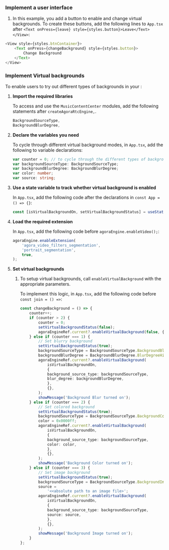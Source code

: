 <PlatformWrapper platform="react-native">

### Implement a user interface

1. In this example, you add a button to enable and change virtual backgrounds. To create these buttons, add the following lines to `App.tsx` after `<Text onPress={leave} style={styles.button}>Leave</Text></View>`:

```typescript
<View style={styles.btnContainer}>
    <Text onPress={changeBackground} style={styles.button}>
        Change Background
    </Text>
</View>
```

### Implement Virtual backgrounds

To enable users to try out different types of backgrounds in your <Vpl k="CLIENT" />:

1. **Import the required libraries**

    To access and use the `MusicContentCenter` modules, add the following statements after `createAgoraRtcEngine,`.

    ```javascript
    BackgroundSourceType,
    BackgroundBlurDegree,
    ```

1. **Declare the variables you need**

    To cycle through different virtual background modes, in `App.tsx`, add the following to variable declarations:

    ```typescript
    var counter = 0; // to cycle through the different types of backgrounds
    var backgroundSourceType: BackgroundSourceType;
    var backgroundBlurDegree: BackgroundBlurDegree;
    var color: number;
    var source: string;
    ```

1. **Use a state variable to track whether virtual background is enabled**

    In `App.tsx`, add the following code after the declarations in `const App = () => {}`:

    ```typescript
    const [isVirtualBackgroundOn, setVirtualBackgroundStatus] = useState(false);
    ```

1. **Load the required extension**

    In `App.tsx`, add the following code before `agoraEngine.enableVideo();`:

    ```typescript
    agoraEngine.enableExtension(
        'agora_video_filters_segmentation',
        'portrait_segmentation',
        true,
    );
    ```

1. **Set virtual backgrounds**

    1. To setup virtual backgrounds, call `enableVirtualBackground` with the appropriate parameters.

        To implement this logic, in `App.tsx`, add the following code before `const join = () =>`:

        ```typescript
        const changeBackground = () => {
            counter++;
            if (counter > 2) {
                counter = 0;
                setVirtualBackgroundStatus(false);
                agoraEngineRef.current?.enableVirtualBackground(false, {}, {});
            } else if (counter === 1) {
                // Set blurry background
                setVirtualBackgroundStatus(true);
                backgroundSourceType = BackgroundSourceType.BackgroundBlur;
                backgroundBlurDegree = BackgroundBlurDegree.BlurDegreeHigh;
                agoraEngineRef.current?.enableVirtualBackground(
                    isVirtualBackgroundOn,
                    {
                    background_source_type: backgroundSourceType,
                    blur_degree: backgroundBlurDegree,
                    },
                    {},
                );
                showMessage('Background Blur turned on');
            } else if (counter === 2) {
                // Set colored background
                setVirtualBackgroundStatus(true);
                backgroundSourceType = BackgroundSourceType.BackgroundColor;
                color = 0x0000ff;
                agoraEngineRef.current?.enableVirtualBackground(
                    isVirtualBackgroundOn,
                    {
                    background_source_type: backgroundSourceType,
                    color: color,
                    },
                    {},
                );
                showMessage('Background Color turned on');
            } else if (counter === 3) {
                // Set image background
                setVirtualBackgroundStatus(true);
                backgroundSourceType = BackgroundSourceType.BackgroundImg;
                source =
                    '<<absolute path to an image file>';
                agoraEngineRef.current?.enableVirtualBackground(
                    isVirtualBackgroundOn,
                    {
                    background_source_type: backgroundSourceType,
                    source: source,
                    },
                    {},
                );
                showMessage('Background Image turned on');
            }
        };
        ```

</PlatformWrapper>